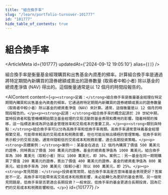 ```yaml
---
title: "組合換手率"
slug: "/learn/portfolio-turnover-101777"
id: "101777"
hide_table_of_contents: true
---
```



# 組合換手率

<ArticleMeta id={101777} updatedAt={'2024-09-12 19:05:10'} alias={`[]`} />
<div className='border-solid border-b border-t-0 my-4 border-[var(--ifm-color-gray-300)]' />

組合換手率是衡量基金經理購買和出售基金內資產的頻率。計算組合換手率是通過將特定期間內新購買的證券總額或賣出的證券數量 (取兩者中較小者) 除以基金的總資產淨值 (NAV) 得出的。這個衡量通常是以 12 個月的時間段報告的。

<AIContent content={`<p><strong>定義：</strong>組合換手率是衡量基金經理在特定期間內購買和出售基金內資產的頻率。它通過將特定期間內新購買的證券總額或賣出的證券數量（取兩者中較小者）除以基金的總資產淨值（NAV）來計算。通常，這個衡量是以 12 個月的時間段報告的。</p><p><strong>起源：</strong>組合換手率的概念起源於 20 世紀中期，當時投資者和監管機構開始關注基金經理的交易活動對基金表現和費用的影響。隨着時間的推移，這一指標逐漸成為評估基金管理效率和交易成本的重要工具。</p><p><strong>類別與特點：</strong>組合換手率可以分為高換手率和低換手率兩類。高換手率通常意味着基金經理頻繁交易，可能帶來較高的交易成本和税務影響，但也可能反映出積極的管理策略。低換手率則表示較少的交易活動，通常伴隨較低的交易成本和税務影響，適合長期投資策略。</p><p><strong>具體案例：</strong>案例一：某基金在過去 12 個月內購買了價值 500 萬美元的證券，同時賣出了價值 300 萬美元的證券。基金的總資產淨值為 1000 萬美元。組合換手率為 300 萬美元（取較小者）除以 1000 萬美元，即 30%。案例二：另一基金在同一期間購買了價值 200 萬美元的證券，賣出了價值 400 萬美元的證券。基金的總資產淨值為 800 萬美元。組合換手率為 200 萬美元（取較小者）除以 800 萬美元，即 25%。</p><p><strong>常見問題：</strong>投資者常常問，組合換手率高是否意味着基金表現更好？答案是不一定。高換手率可能帶來高交易成本和税務影響，未必能轉化為更好的基金表現。另一個常見問題是，低換手率是否更適合長期投資？一般來説，低換手率的基金更適合長期投資，因為它們的交易成本和税務影響較低。</p>`} id={101777} />
